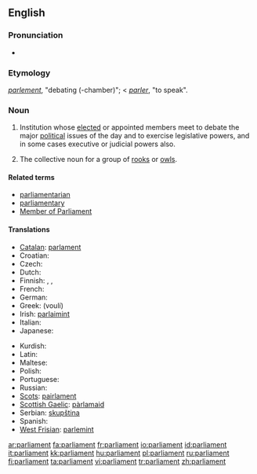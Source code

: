 ==English==
{{wikipedia}}

===Pronunciation===
* {{audio|en-us-parliament.ogg|Audio (US)}}

===Etymology===
{{F.}} ''[[parlement]]'', "debating (-chamber)"; < {{F.}} ''[[parler]]'', "to speak".

===Noun===
{{en-noun}}

# Institution whose [[elect]]ed or appointed members meet to debate the major [[political]] issues of the day and to exercise legislative powers, and in some cases executive or judicial powers also.
# {{context|by extension}} The collective noun for a group of [[rook]]s {{italbrac|the species of bird}} or [[owl]]s.

====Related terms====
* [[parliamentarian]]
* [[parliamentary]]
* [[Member of Parliament]]

====Translations====
{{trans-top|elected politcial institution}}
* [[Catalan]]: [[parlament]] {{m}}
* Croatian: {{t-|hr|parlament|m}}
* Czech: {{t-|cs|parlament|m}}
* Dutch: {{t+|nl|parlement|n}}
* Finnish: {{t|fi|eduskunta}}, {{t+|fi|parlamentti}}, {{t|fi|valtiopäivät}}
* French: {{t+|fr|parlement|m}}
* German: {{t+|de|Parlament|n}}
* Greek: {{t|el|Βουλή|f|sc=Grek}} (voulí)
* Irish: [[parlaimint]]
* Italian: {{t-|it|parlamento|m}}
* Japanese: {{t+|ja|議会|sc=Jpan}}
{{trans-mid}}
* Kurdish: {{t+|ku|په‌رله‌مان|sc=KUchar}}
* Latin: {{t+|la|senatus|m}}
* Maltese: {{t-|mt|parlament|m|xs=Maltese}}
* Polish: {{t+|pl|parlament|m}}
* Portuguese: {{t+|pt|parlamento|m}}
* Russian: {{t+|ru|парламент|m|sc=Cyrl}}
* [[Scots]]: [[pairlament]]
* [[Scottish Gaelic]]: [[pàrlamaid]]
* Serbian: [[skupština]] {{f}}
* Spanish: {{t-|es|parlamento|m}}
* [[West Frisian]]: [[parlemint]] {{n}}
{{trans-bottom}}

[[ar:parliament]]
[[fa:parliament]]
[[fr:parliament]]
[[io:parliament]]
[[id:parliament]]
[[it:parliament]]
[[kk:parliament]]
[[hu:parliament]]
[[pl:parliament]]
[[ru:parliament]]
[[fi:parliament]]
[[ta:parliament]]
[[vi:parliament]]
[[tr:parliament]]
[[zh:parliament]]